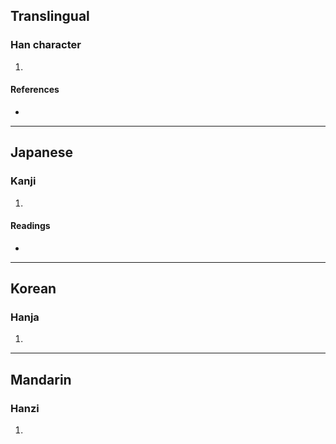 {{character info/new}}
==Translingual==

===Han character===
{{Han char|rn=96|rad=玉|as=09|sn=13|four=|canj=MGQKA|ids=⿰𤣩春}}

# {{defn|Han|sort=玉09}}

====References====
* {{Han ref|kx=0736.190|dkj=21098|dj=1147.200|hdz=21125.040|uh=7443|ud=29763}}

----

==Japanese==

===Kanji===
{{ja-kanji|grade=|rs=玉09}}

# {{defn|lang=ja|sort=玉09}}

====Readings====
* {{ja-readings|on=[[ちゅん]] (chun)|kun=|nanori=}}

----

==Korean==

===Hanja===
{{ko-hanja|hangeul=춘|eumhun=|rv=chun|mr=ch'un|y=chwun}}

# {{defn|lang=ko|sort=玉09}}

----

==Mandarin==

===Hanzi===
{{cmn-hanzi|pin=[[ch]] (chun)|wg=ch'u<sup>n</sup>}}

# {{defn|lang=cmn|sort=玉09}}
